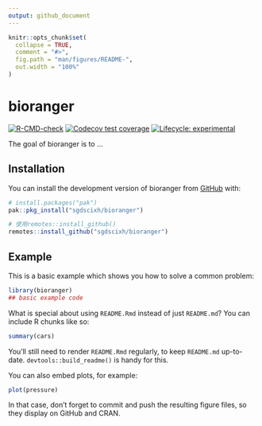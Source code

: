 ```yaml
---
output: github_document
---
```


<!-- README.md is generated from README.Rmd. Please edit that file -->

```r
knitr::opts_chunk$set(
  collapse = TRUE,
  comment = "#>",
  fig.path = "man/figures/README-",
  out.width = "100%"
)
```

# bioranger

<!-- badges: start -->
[![R-CMD-check](https://github.com/sgdscixh/bioranger/actions/workflows/R-CMD-check.yaml/badge.svg)](https://github.com/sgdscixh/bioranger/actions/workflows/R-CMD-check.yaml)
[![Codecov test coverage](https://codecov.io/gh/sgdscixh/bioranger/graph/badge.svg)](https://app.codecov.io/gh/sgdscixh/bioranger)
[![Lifecycle: experimental](https://img.shields.io/badge/lifecycle-experimental-orange.svg)](https://lifecycle.r-lib.org/articles/stages.html#experimental)
<!-- badges: end -->

The goal of bioranger is to ...

## Installation

You can install the development version of bioranger from [GitHub](https://github.com/) with:

``` r
# install.packages("pak")
pak::pkg_install("sgdscixh/bioranger")

# 使用remotes::install_github()
remotes::install_github("sgdscixh/bioranger")
```

## Example

This is a basic example which shows you how to solve a common problem:

```r
library(bioranger)
## basic example code
```

What is special about using `README.Rmd` instead of just `README.md`? You can include R chunks like so:

```r
summary(cars)
```

You'll still need to render `README.Rmd` regularly, to keep `README.md` up-to-date. `devtools::build_readme()` is handy for this.

You can also embed plots, for example:

```r
plot(pressure)
```

In that case, don't forget to commit and push the resulting figure files, so they display on GitHub and CRAN.
